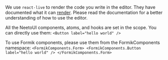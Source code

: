 We use `react-live` to render the code you write in the editor. They have documented what it can [render](https://commerce.nearform.com/open-source/react-live/docs/usage).
Please read the documentation for a better understanding of how to use the editor.

All the NeetoUI components, atoms, and hooks are set in the scope. You can directly use them:
`<Button label="hello world" />`

To use Formik components, please use them from the FormikComponents namespace:
`<FormikComponents.Form>
  <FormikComponents.Button label="hello world" />
</FormikComponents.Form>`
